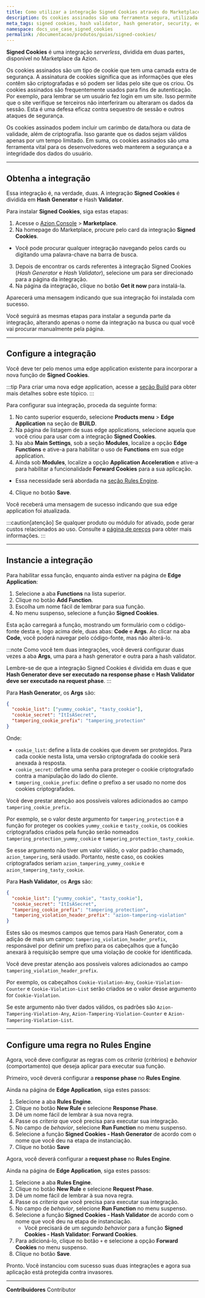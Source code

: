 ```yaml
---
title: Como utilizar a integração Signed Cookies através do Marketplace da Azion
description: Os cookies assinados são uma ferramenta segura, utilizada para fins de autenticação e vital para desenvolvedores web, que codifica informações e garante a integridade dos dados da sessão.
meta_tags: signed cookies, hash validator, hash generator, security, edge computing
namespace: docs_use_case_signed_cookies
permalink: /documentacao/produtos/guias/signed-cookies/
---
```


**Signed Cookies** é uma integração *serverless*, dividida em duas partes, disponível no Marketplace da Azion.

Os cookies assinados são um tipo de cookie que tem uma camada extra de segurança. A assinatura de cookies significa que as informações que eles contêm são criptografadas e só podem ser lidas pelo site que os criou. Os cookies assinados são frequentemente usados para fins de autenticação. Por exemplo, para lembrar se um usuário fez login em um site. Isso permite que o site verifique se terceiros não interferiram ou alteraram os dados da sessão. Esta é uma defesa eficaz contra sequestro de sessão e outros ataques de segurança.

Os cookies assinados podem incluir um carimbo de data/hora ou data de validade, além de criptografia. Isso garante que os dados sejam válidos apenas por um tempo limitado. Em suma, os cookies assinados são uma ferramenta vital para os desenvolvedores web manterem a segurança e a integridade dos dados do usuário.

---

## Obtenha a integração

Essa integração é, na verdade, duas. A integração **Signed Cookies** é dividida em **Hash Generator** e Hash **Validator**.

Para instalar **Signed Cookies**, siga estas etapas:

1. Acesse o [Azion Console](/pt-br/documentacao/produtos/guias/como-acessar-o-rtm/) > **Marketplace**.
2. Na homepage do Marketplace, procure pelo card da integração **Signed Cookies**.
  - Você pode procurar qualquer integração navegando pelos cards ou digitando uma palavra-chave na barra de busca.
3. Depois de encontrar os cards referentes à integração Signed Cookies (*Hash Generator* e *Hash Validator*), selecione um para ser direcionado para a página da integração.
4. Na página da integração, clique no botão **Get it now** para instalá-la.

Aparecerá uma mensagem indicando que sua integração foi instalada com sucesso.

Você seguirá as mesmas etapas para instalar a segunda parte da integração, alterando apenas o nome da integração na busca ou qual você vai procurar manualmente pela página.

---

## Configure a integração

Você deve ter pelo menos uma edge application existente para incorporar a nova função de **Signed Cookies**.

:::tip
Para criar uma nova edge application, acesse a [seção Build](/pt-br/documentacao/produtos/guias/build/criar-uma-aplicacao/) para obter mais detalhes sobre este tópico.
:::

Para configurar sua integração, proceda da seguinte forma:

1. No canto superior esquerdo, selecione **Products menu** > **Edge Application** na seção de **BUILD**.
2. Na página de listagem de suas edge applications, selecione aquela que você criou para usar com a integração **Signed Cookies**.
3. Na aba **Main Settings**, sob a seção **Modules**, localize a opção **Edge Functions** e ative-a para habilitar o uso de **Functions** em sua edge application.
4. Ainda sob **Modules**, localize a opção **Application Acceleration** e ative-a para habilitar a funcionalidade **Forward Cookies** para a sua aplicação.
  - Essa necessidade será abordada na [seção Rules Engine](#configure-uma-regra-no-rules-engine).
4. Clique no botão **Save**.

Você receberá uma mensagem de sucesso indicando que sua edge application foi atualizada.

:::caution[atenção]
Se qualquer produto ou módulo for ativado, pode gerar custos relacionados ao uso. Consulte a [página de preços](https://www.azion.com/pt-br/precos/) para obter mais informações.
:::

---

## Instancie a integração

Para habilitar essa função, enquanto ainda estiver na página de **Edge Application**:

1. Selecione a aba **Functions** na lista superior.
2. Clique no botão **Add ⁠Function**.
3. Escolha um nome fácil de lembrar para sua função.
4. No menu suspenso, selecione a função **Signed Cookies**.

Esta ação carregará a função, mostrando um formulário com o código-fonte desta e, logo acima dele, duas abas: **Code** e **Args**. Ao clicar na aba **Code**, você poderá navegar pelo código-fonte, mas não alterá-lo.

:::note
Como você tem duas integrações, você deverá configurar duas vezes a aba **Args**, uma para a hash generator e outra para a hash validator.

Lembre-se de que a integração Signed Cookies é dividida em duas e que **Hash Generator deve ser executado na response phase** e **Hash ⁠Validator deve ser executado na request phase**.
:::

Para **Hash ⁠Generator**, os **Args** são:

```json
{
  "cookie_list": ["yummy_cookie", "tasty_cookie"],
  "cookie_secret": "ItIsASecret",
  "tampering_cookie_prefix": "tampering_protection"
}
```

Onde:

- `cookie_list`: define a lista de cookies que devem ser protegidos. Para cada cookie nesta lista, uma versão criptografada do cookie será anexada à resposta.
- `cookie_secret`: define uma senha para proteger o cookie criptografado contra a manipulação do lado do cliente.
- `tampering_cookie_prefix`: define o prefixo a ser usado no nome dos cookies criptografados.

Você deve prestar atenção aos possíveis valores adicionados ao campo `tampering_cookie_prefix`.

Por exemplo, se o valor deste argumento for `tampering_protection` e a função for proteger os cookies `yummy_cookie` e `tasty_cookie`, os cookies criptografados criados pela função serão nomeados `tampering_protection_yummy_cookie` e `tampering_protection_tasty_cookie`.

Se esse argumento não tiver um valor válido, o valor padrão chamado, `azion_tampering`, será usado. Portanto, neste caso, os cookies criptografados seriam `azion_tampering_yummy_cookie` e `azion_tampering_tasty_cookie`.

Para **Hash Validator**, os **Args** são:

```json
{
  "cookie_list": ["yummy_cookie", "tasty_cookie"],
  "cookie_secret": "ItIsASecret",
  "tampering_cookie_prefix": "tampering_protection",
  "tampering_violation_header_prefix": "azion-tampering-violation"
}
```

Estes são os mesmos campos que temos para Hash Generator, com a adição de mais um campo: `tampering_violation_header_prefix`, responsável por definir um prefixo para os cabeçalhos que a função anexará à requisição sempre que uma violação de cookie for identificada.

Você deve prestar atenção aos possíveis valores adicionados ao campo `tampering_violation_header_prefix`.

Por exemplo, os cabeçalhos `Cookie-Violation-Any`, `Cookie-Violation-Counter` e `Cookie-Violation-List` serão criados se o valor desse argumento for `Cookie-Violation`.

Se este argumento não tiver dados válidos, os padrões são `Azion-Tampering-Violation-Any`, `Azion-Tampering-Violation-Counter` e `Azion-Tampering-Violation-List`.

---

## Configure uma regra no Rules Engine

Agora, você deve configurar as regras com os *criteria* (critérios) e *behavior* (comportamento) que deseja aplicar para executar sua função.

Primeiro, você deverá configurar a **response phase** no **Rules Engine**.

Ainda na página de **Edge Application**, siga estes passos:

1. Selecione a aba **Rules Engine**.
2. Clique no botão **New Rule** e selecione **Response Phase**.
3. Dê um nome fácil de lembrar à sua nova regra.
4. Passe os *criteria* que você precisa para executar sua integração.
5. No campo de *behavior*, selecione **Run Function** no menu suspenso.
6. Selecione a função **Signed Cookies - Hash Generator** de acordo com o nome que você deu na etapa de instanciação.
6. Clique no botão **Save**

Agora, você deverá configurar a **request phase** no **Rules Engine**.

Ainda na página de **Edge Application**, siga estes passos:

1. Selecione a aba **Rules Engine**.
2. Clique no botão **New Rule** e selecione **Request Phase**.
3. Dê um nome fácil de lembrar à sua nova regra.
4. Passe os *criteria* que você precisa para executar sua integração.
5. No campo de *behavior*, selecione **Run Function** no menu suspenso.
6. Selecione a função **Signed Cookies - Hash Validator** de acordo com o nome que você deu na etapa de instanciação.
   - Você precisará de um *segundo behavior* para a função **Signed Cookies - Hash Validator**: **Forward Cookies**.
7. Para adicioná-lo, clique no botão `+` e selecione a opção **Forward Cookies** no menu suspenso.
8. Clique no botão **Save**.

Pronto. Você instanciou com sucesso suas duas integrações e agora sua aplicação está protegida contra invasores.

---


**Contribuidores** <ContributorList>Contributor</ContributorList>
